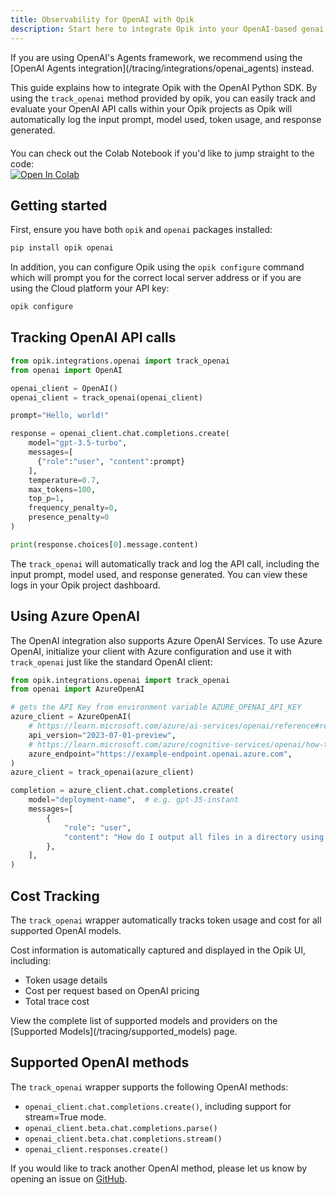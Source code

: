 ```yaml
---
title: Observability for OpenAI with Opik
description: Start here to integrate Opik into your OpenAI-based genai application for end-to-end LLM observability, unit testing, and optimization.
---
```


<Tip>
  If you are using OpenAI's Agents framework, we recommend using the [OpenAI Agents
  integration](/tracing/integrations/openai_agents) instead.
</Tip>

This guide explains how to integrate Opik with the OpenAI Python SDK. By using the `track_openai` method provided by opik, you can easily track and evaluate your OpenAI API calls within your Opik projects as Opik will automatically log the input prompt, model used, token usage, and response generated.

<div style="display: flex; align-items: center; flex-wrap: wrap; margin: 20px 0;">
  <span style="margin-right: 10px;">
    You can check out the Colab Notebook if you'd like to jump straight to the code:
  </span>
  <a
    className="no-external-icon"
    href="https://colab.research.google.com/github/comet-ml/opik/blob/main/apps/opik-documentation/documentation/docs/cookbook/openai.ipynb"
    target="_blank"
    rel="noopener noreferrer"
  >
    <img
      src="https://colab.research.google.com/assets/colab-badge.svg"
      alt="Open In Colab"
      style="vertical-align: middle;"
    />
  </a>
</div>

## Getting started

First, ensure you have both `opik` and `openai` packages installed:

```bash
pip install opik openai
```

In addition, you can configure Opik using the `opik configure` command which will prompt you for the correct local server address or if you are using the Cloud platform your API key:

```bash
opik configure
```

## Tracking OpenAI API calls

```python
from opik.integrations.openai import track_openai
from openai import OpenAI

openai_client = OpenAI()
openai_client = track_openai(openai_client)

prompt="Hello, world!"

response = openai_client.chat.completions.create(
    model="gpt-3.5-turbo",
    messages=[
      {"role":"user", "content":prompt}
    ],
    temperature=0.7,
    max_tokens=100,
    top_p=1,
    frequency_penalty=0,
    presence_penalty=0
)

print(response.choices[0].message.content)
```

The `track_openai` will automatically track and log the API call, including the input prompt, model used, and response generated. You can view these logs in your Opik project dashboard.

## Using Azure OpenAI

The OpenAI integration also supports Azure OpenAI Services. To use Azure OpenAI, initialize your client with Azure configuration and use it with `track_openai` just like the standard OpenAI client:

```python {pytest_codeblocks_skip=true}
from opik.integrations.openai import track_openai
from openai import AzureOpenAI

# gets the API Key from environment variable AZURE_OPENAI_API_KEY
azure_client = AzureOpenAI(
    # https://learn.microsoft.com/azure/ai-services/openai/reference#rest-api-versioning
    api_version="2023-07-01-preview",
    # https://learn.microsoft.com/azure/cognitive-services/openai/how-to/create-resource?pivots=web-portal#create-a-resource
    azure_endpoint="https://example-endpoint.openai.azure.com",
)
azure_client = track_openai(azure_client)

completion = azure_client.chat.completions.create(
    model="deployment-name",  # e.g. gpt-35-instant
    messages=[
        {
            "role": "user",
            "content": "How do I output all files in a directory using Python?",
        },
    ],
)
```

## Cost Tracking

The `track_openai` wrapper automatically tracks token usage and cost for all supported OpenAI models.

Cost information is automatically captured and displayed in the Opik UI, including:
- Token usage details
- Cost per request based on OpenAI pricing
- Total trace cost

<Tip>
  View the complete list of supported models and providers on the [Supported Models](/tracing/supported_models) page.
</Tip>

## Supported OpenAI methods

The `track_openai` wrapper supports the following OpenAI methods:

- `openai_client.chat.completions.create()`, including support for stream=True mode.
- `openai_client.beta.chat.completions.parse()`
- `openai_client.beta.chat.completions.stream()`
- `openai_client.responses.create()`

If you would like to track another OpenAI method, please let us know by opening an issue on [GitHub](https://github.com/comet-ml/opik/issues).
